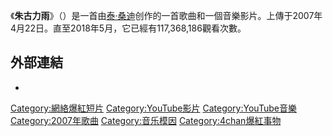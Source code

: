 {{noteTA
|1=zh-tw:巧克力; zh-hk:朱古力; zh-cn:巧克力;
}}

{{expand English|time=2013-10-15T22:12:14+00:00}}
{{unreferenced|time=2013-10-15T22:12:14+00:00}}

{{Infobox song
| Name           = 朱古力雨
| Type           = 
| Artist         = [[泰·桑迪|泰·桑迪]]
| alt Artist     = 
| Album          = 
| A-side         = 
| Recorded       = {{flag|美國}}[[明尼蘇達州|明尼蘇達州]][[明尼阿波利斯|明尼阿波利斯]]
| Released       = {{Start date|2007|4|22}}
| Published      = 
| Genre          = 
| Language       = 
| Length         = {{Duration|m= 4|s=52}}
| Writer         = [[泰·桑迪|泰·桑迪]]
| Composer       = 
| Format         = [[數碼音樂下載|數碼音樂下載]]
| Arranger       =
| Label          = 
| Producer       = [[泰·桑迪|泰·桑迪]]
| Tracks         = 
| prev           = 
| prev_no        = 
| track_no       = 
| next           = 
| next_no        = 
| Misc           = 
}}
《'''朱古力雨'''》（{{lang-en|''Chocolate Rain''}}）是一首由[[泰·桑迪|泰·桑迪]]创作的一首歌曲和一個音樂影片。上傳于2007年4月22日。直至2018年5月，它已經有117,368,186觀看次數。

== 外部連結 ==
* {{youtube|EwTZ2xpQwpA|Chocolate Rain}}

[[Category:網絡爆紅短片|Category:網絡爆紅短片]]
[[Category:YouTube影片|Category:YouTube影片]]
[[Category:YouTube音樂|Category:YouTube音樂]]
[[Category:2007年歌曲|Category:2007年歌曲]]
[[Category:音乐模因|Category:音乐模因]]
[[Category:4chan爆紅事物|Category:4chan爆紅事物]]